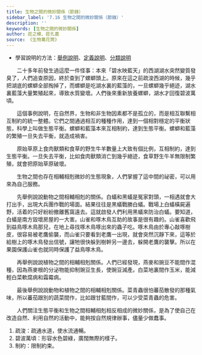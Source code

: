 ```yaml
---
title: 生物之間的微妙關係（節錄）
sidebar_label: '7.16 生物之間的微妙關係（節錄）'
description: ''
keywords: [生物之間的微妙關係]
author: 莊之模、莊孔嘉
source: 《生物萬花筒》
---
```


<YouWillLearn>

- 學習說明的方法：[舉例說明](/cheatsheet#說明手法-舉例)、[定義說明](/cheatsheet#說明手法-定義)、[分類說明](/cheatsheet#說明手法-分類)

</YouWillLearn>

<MainText>

<div className="main prose" data-paragraph="true">

　　二十多年前發生過這麼一件怪事：本來「碧水映藍天」的西湖湖水突然變質發臭了，人們追查原因，終於查到了螺螄頭上。原來在這之前<Annotate title="疏通水道，使水流通暢。">疏浚</Annotate>西湖的時候，幾乎把湖底的螺螄全部掏掉了，而螺螄是吃湖水裏的藍藻的，一旦螺螄幾乎絕迹，湖水裏藍藻大量繁殖起來，導致水質變壞。人們後來重新放養螺螄，湖水才回復<Annotate title="形容水色碧綠，廣闊無際的樣子。">碧波萬頃</Annotate>。

　　這個事例說明，在自然界，生物和非生物因素都不是孤立的，而是相互聯繫相互<Annotate title="限制約束。">制約</Annotate>的統一整體。它們之間通過相互的種種作用，達到一個相對穩定的平衡狀態，科學上叫做生態平衡。螺螄和藍藻本來互相制約，達到生態平衡。螺螄和藍藻的繁殖一旦失去平衡，就造成禍害。

　　原始草原上食肉獸類和食草的野生牛羊數量上大致有個比例，互相制約，達到生態平衡。一旦失去平衡，比如食肉獸類消亡到幾乎絕迹，食草野生牛羊無限制繁殖，就會把原始草原破壞。

　　生物之間也存在相輔相剋微妙的生態現象，人們掌握了這中間的祕密，可以用來為自己服務。

　　先舉例說說動物之間相輔相剋的關係。白蟻和黑蟻是冤家對頭，一相遇就會大打出手，出現大兵團作戰的場面。結果往往是黑蟻戰勝白蟻。戰場上白蟻橫屍遍野，活着的只好紛紛撤離舊窩遠去。這就啟發人們利用黑蟻來防治白蟻。要知道，白蟻是南方毀壞房屋的一大害。山雀和啄木鳥互助的故事是很有趣的。山雀喜歡飛到益鳥啄木鳥那兒，在地上尋找啄木鳥啄出來的蟲子吃。啄木鳥由於專心敲啄樹皮，很容易被老鷹偷襲，而山雀只要看到老鷹一出現，就會突然沉靜下來，這等於給樹上的啄木鳥發出信號，讓牠很快躲到樹幹另一邊去，躲開老鷹的襲擊。所以在果園保護山雀也就同時保護了益鳥啄木鳥。

　　再舉例說說植物之間的相輔相剋關係。人們已經發現，燕麥和豌豆不能間作混種，因為燕麥根的分泌物能抑制豌豆生長，使豌豆減產。白菜地裏間作玉米，能減輕白菜軟腐病和霜霉病。

　　最後舉例說說動物和植物之間的相輔相剋關係。菜青蟲很怕蕃茄散發的那種氣味，所以蕃茄跟別的蔬菜間作，比如跟甘藍間作，可以少受菜青蟲的危害。

　　人們關注生態平衡和生物之間相輔相剋相反相成的微妙關係，是為了使自己在改造自然、利用自然的活動中，能夠按自然規律辦事，儘量少做蠢事。

</div>

</MainText>

<Dictionary>

  1. 疏浚：疏通水道，使水流通暢。
  2. 碧波萬頃：形容水色碧綠，廣闊無際的樣子。
  3. 制約：限制約束。

</Dictionary>